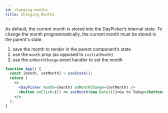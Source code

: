 ```yaml
---
id: changing-months
title: Changing Months
---
```


As default, the current month is stored into the DayPicker’s internal state. To
change the month programmatically, the current month must be stored in the
parent's state.

1. save the month to render in the parent component’s state
2. use the `month` prop (as opposed to `initialMonth`)
3. use the `onMonthChange` event handler to set the month

```jsx showOutput
function App() {
  const [month, setMonth] = useState();
  return (
    <>
      <DayPicker month={month} onMonthChange={setMonth} />
      <button onClick={() => setMonth(new Date())}>Go to Today</button>
    </>
  );
}
```
